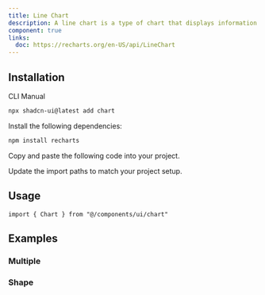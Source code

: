 ```yaml
---
title: Line Chart
description: A line chart is a type of chart that displays information as a series of data points called 'markers' connected by straight line segments.
component: true
links:
  doc: https://recharts.org/en-US/api/LineChart
---
```


<ComponentPreview
  name="line-chart-demo"
  className="[&_.preview]:p-12 [&_.preview]:border-t"
/>

## Installation

<Tabs defaultValue="cli">

<TabsList>
  <TabsTrigger value="cli">CLI</TabsTrigger>
  <TabsTrigger value="manual">Manual</TabsTrigger>
</TabsList>
<TabsContent value="cli">

```bash
npx shadcn-ui@latest add chart
```

</TabsContent>

<TabsContent value="manual">

<Steps>

<Step>Install the following dependencies:</Step>

```bash
npm install recharts
```

<Step>Copy and paste the following code into your project.</Step>

<ComponentSource name="chart" />

<Step>Update the import paths to match your project setup.</Step>

</Steps>

</TabsContent>

</Tabs>

## Usage

```tsx
import { Chart } from "@/components/ui/chart"
```

## Examples

### Multiple

<ComponentPreview
  name="line-chart-multiple"
  className="[&_.preview]:p-12 [&_.preview]:border-t"
/>

### Shape

<ComponentPreview
  name="line-chart-shape"
  className="[&_.preview]:p-12 [&_.preview]:border-t"
/>
